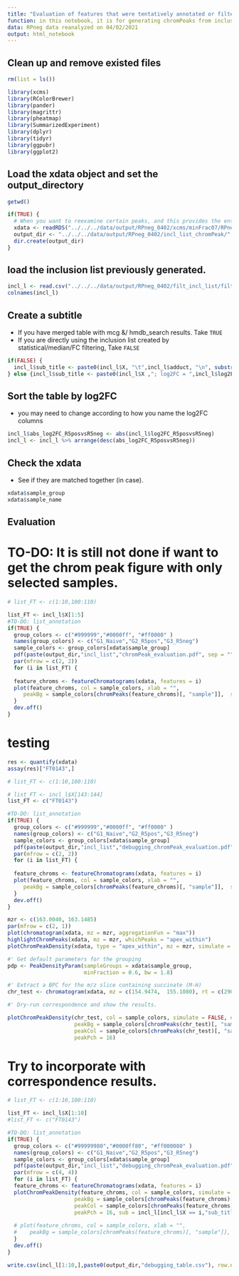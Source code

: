 ```yaml
---
title: "Evaluation of features that were tentatively annotated or filtered for MS/MS"
function: in this notebook, it is for generating chromPeaks from inclusion list
data: RPneg data reanalyzed on 04/02/2021
output: html_notebook
---
```


## Clean up and remove existed files
```r
rm(list = ls())

library(xcms)
library(RColorBrewer)
library(pander)
library(magrittr)
library(pheatmap)
library(SummarizedExperiment)
library(dplyr)
library(tidyr)
library(ggpubr)
library(ggplot2)
```

## Load the xdata object and set the output_directory

```r

getwd()

if(TRUE) {
  # When you want to reexamine certain peaks, and this provides the entry to reload xdata object.
  xdata <- readRDS("../../../data/output/RPneg_0402/xcms/minFrac07/RPneg_xcms_minFrac07.rds")
  output_dir <- "../../../data/output/RPneg_0402/incl_list_chromPeak/"
  dir.create(output_dir)
}

```


## load the inclusion list previously generated.

```r
incl_l <- read.csv("../../../data/output/RPneg_0402/filt_incl_list/filt_med_16.6_padj_0.05_FC_2_ttest_R5posvsR5neg.csv", header = TRUE)
colnames(incl_l)
```

## Create a subtitle 
- If you have merged table with mcg &/ hmdb_search results. Take `TRUE`
- If you are directly using the inclusion list created by statistical/median/FC filtering, Take `FALSE`
```r
if(FALSE) {
  incl_l$sub_title <- paste0(incl_l$X, "\t",incl_l$adduct, "\n", substring(incl_l$compound_name, 1, 80), "\n" , substring(incl_l$pathway_collapsed_clean,1,80))
} else {incl_l$sub_title <- paste0(incl_l$X ,"; log2FC = ",incl_l$log2FC_R5posvsR5neg)}

```

## Sort the table by log2FC
- you may need to change according to how you name the log2FC columns
```r
incl_l$abs_log2FC_R5posvsR5neg <- abs(incl_l$log2FC_R5posvsR5neg)
incl_l <- incl_l %>% arrange(desc(abs_log2FC_R5posvsR5neg))
```


## Check the xdata
- See if they are matched together (in case).
```r
xdata$sample_group
xdata$sample_name
```


## Evaluation
# TO-DO: It is still not done if want to get the chrom peak figure with only selected samples.
```r
# list_FT <- c(1:10,100:110)

list_FT <- incl_l$X[1:5]
#TO-DO: list_annotation 
if(TRUE) {
  group_colors <- c("#999999","#0000ff", "#ff0000" )
  names(group_colors) <- c("G1_Naive","G2_R5pos","G3_R5neg")
  sample_colors <- group_colors[xdata$sample_group]
  pdf(paste(output_dir,"incl_list","chromPeak_evaluation.pdf", sep = ""), width = 20, height = 10)
  par(mfrow = c(2, 2))
  for (i in list_FT) {
  
  feature_chroms <- featureChromatograms(xdata, features = i)
  plot(feature_chroms, col = sample_colors, xlab = "",
     peakBg = sample_colors[chromPeaks(feature_chroms)[, "sample"]],  sub = incl_l[incl_l$X == i,"sub_title"]) #as.character(i)
  }
  dev.off()
}


```


# testing
```r
res <- quantify(xdata)
assay(res)["FT0143",]
```

```r
# list_FT <- c(1:10,100:110)

# list_FT <- incl_l$X[143:144]
list_FT <- c("FT0143")

#TO-DO: list_annotation 
if(TRUE) {
  group_colors <- c("#999999","#0000ff", "#ff0000" )
  names(group_colors) <- c("G1_Naive","G2_R5pos","G3_R5neg")
  sample_colors <- group_colors[xdata$sample_group]
  pdf(paste(output_dir,"incl_list","debugging_chromPeak_evaluation.pdf", sep = ""), width = 20, height = 10)
  par(mfrow = c(2, 2))
  for (i in list_FT) {
  
  feature_chroms <- featureChromatograms(xdata, features = i)
  plot(feature_chroms, col = sample_colors, xlab = "",
     peakBg = sample_colors[chromPeaks(feature_chroms)[, "sample"]],  sub = incl_l[incl_l$X == i,"sub_title"]) #as.character(i)
  }
  dev.off()
}


```
```r
mzr <- c(163.0040, 163.1485)
par(mfrow = c(2, 1))
plot(chromatogram(xdata, mz = mzr, aggregationFun = "max"))
highlightChromPeaks(xdata, mz = mzr, whichPeaks = "apex_within")
plotChromPeakDensity(xdata, type = "apex_within", mz = mzr, simulate = FALSE)
```

```r
#' Get default parameters for the grouping
pdp <- PeakDensityParam(sampleGroups = xdata$sample_group,
                        minFraction = 0.6, bw = 1.8)

#' Extract a BPC for the m/z slice containing succinate (M-H)
chr_test <- chromatogram(xdata, mz = c(154.9474,  155.1080), rt = c(290,360))

#' Dry-run correspondence and show the results.

plotChromPeakDensity(chr_test, col = sample_colors, simulate = FALSE, # param = pdp,
                     peakBg = sample_colors[chromPeaks(chr_test)[, "sample"]],
                     peakCol = sample_colors[chromPeaks(chr_test)[, "sample"]],
                     peakPch = 16)
```
# Try to incorporate with correspondence results.
```r
# list_FT <- c(1:10,100:110)

list_FT <- incl_l$X[1:10]
#list_FT <- c("FT0143")

#TO-DO: list_annotation 
if(TRUE) {
  group_colors <- c("#99999980","#0000ff80", "#ff000080" )
  names(group_colors) <- c("G1_Naive","G2_R5pos","G3_R5neg")
  sample_colors <- group_colors[xdata$sample_group]
  pdf(paste(output_dir,"incl_list","debugging_chromPeak_evaluation.pdf", sep = ""), width = 10, height = 10)
  par(mfrow = c(4, 4))
  for (i in list_FT) {
  feature_chroms <- featureChromatograms(xdata, features = i)
  plotChromPeakDensity(feature_chroms, col = sample_colors, simulate = FALSE, # param = pdp,
                     peakBg = sample_colors[chromPeaks(feature_chroms)[, "sample"]],
                     peakCol = sample_colors[chromPeaks(feature_chroms)[, "sample"]],
                     peakPch = 16, sub = incl_l[incl_l$X == i,"sub_title"])
  
  # plot(feature_chroms, col = sample_colors, xlab = "",
  #    peakBg = sample_colors[chromPeaks(feature_chroms)[, "sample"]],  sub = incl_l[incl_l$X == i,"sub_title"]) #as.character(i)
  }
  dev.off()
}


```
```r
write.csv(incl_l[1:10,],paste0(output_dir,"debugging_table.csv"), row.names = FALSE)
```

